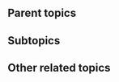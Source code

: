 {{subpages}}
{{TOC|right}}
==Parent topics==
{{r|Barack Obama}}
{{r|Kenya}} 

==Subtopics==


==Other related topics==
{{r|Conspiracy theory}}
{{r|Lou Dobbs}}
{{r|Rush Limbaugh}}
{{r|Sarah Palin}}
{{r|WorldNetDaily}}